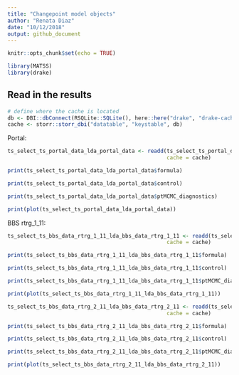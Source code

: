 ```yaml
---
title: "Changepoint model objects"
author: "Renata Diaz"
date: "10/12/2018"
output: github_document
---
```


```r
knitr::opts_chunk$set(echo = TRUE)

library(MATSS)
library(drake)
```

## Read in the results

```r
# define where the cache is located
db <- DBI::dbConnect(RSQLite::SQLite(), here::here("drake", "drake-cache.sqlite"))
cache <- storr::storr_dbi("datatable", "keystable", db)

```

Portal:
```r

ts_select_ts_portal_data_lda_portal_data <- readd(ts_select_ts_portal_data_lda_portal_data,
                                                  cache = cache)

print(ts_select_ts_portal_data_lda_portal_data$formula)

print(ts_select_ts_portal_data_lda_portal_data$control)

print(ts_select_ts_portal_data_lda_portal_data$ptMCMC_diagnostics)

print(plot(ts_select_ts_portal_data_lda_portal_data))
```


BBS rtrg_1_11:

```r


ts_select_ts_bbs_data_rtrg_1_11_lda_bbs_data_rtrg_1_11 <- readd(ts_select_ts_bbs_data_rtrg_1_11_lda_bbs_data_rtrg_1_11,
                                                  cache = cache)

print(ts_select_ts_bbs_data_rtrg_1_11_lda_bbs_data_rtrg_1_11$formula)

print(ts_select_ts_bbs_data_rtrg_1_11_lda_bbs_data_rtrg_1_11$control)

print(ts_select_ts_bbs_data_rtrg_1_11_lda_bbs_data_rtrg_1_11$ptMCMC_diagnostics)

print(plot(ts_select_ts_bbs_data_rtrg_1_11_lda_bbs_data_rtrg_1_11))

```



```r


ts_select_ts_bbs_data_rtrg_2_11_lda_bbs_data_rtrg_2_11 <- readd(ts_select_ts_bbs_data_rtrg_2_11_lda_bbs_data_rtrg_2_11,
                                                  cache = cache)

print(ts_select_ts_bbs_data_rtrg_2_11_lda_bbs_data_rtrg_2_11$formula)

print(ts_select_ts_bbs_data_rtrg_2_11_lda_bbs_data_rtrg_2_11$control)

print(ts_select_ts_bbs_data_rtrg_2_11_lda_bbs_data_rtrg_2_11$ptMCMC_diagnostics)

print(plot(ts_select_ts_bbs_data_rtrg_2_11_lda_bbs_data_rtrg_2_11))

```
